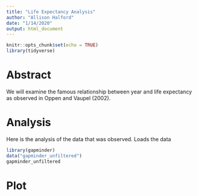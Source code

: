 ```yaml
---
title: "Life Expectancy Analysis"
author: "Allison Halford"
date: "1/14/2020"
output: html_document
---
```


```r
knitr::opts_chunk$set(echo = TRUE)
library(tidyverse)
```

# Abstract

We will examine the famous relationship between year and life expectancy as observed in Oppen and Vaupel (2002).

# Analysis

Here is the analysis of the data that was observed.
Loads the data
```r
library(gapminder)
data("gapminder_unfiltered")
gapminder_unfiltered
```


# Plot





